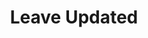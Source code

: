 ---
title: 'Leave Updated'
description: 'This event is triggered whenever an Leave information is updated in a company.'
---